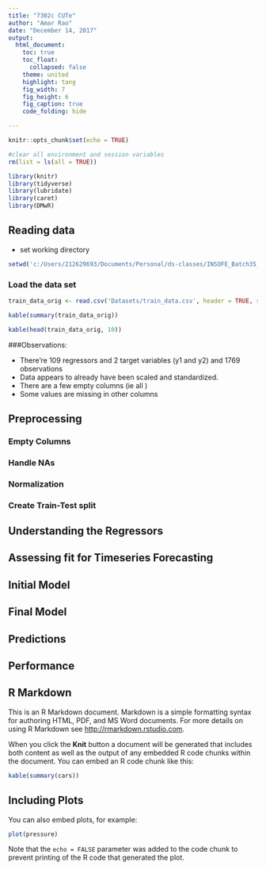```yaml
---
title: "7302c CUTe"
author: "Amar Rao"
date: "December 14, 2017"
output: 
  html_document:
    toc: true
    toc_float:
      collapsed: false
    theme: united
    highlight: tang
    fig_width: 7
    fig_height: 6
    fig_caption: true
    code_folding: hide

---
```


```r
knitr::opts_chunk$set(echo = TRUE)

#clear all environment and session variables
rm(list = ls(all = TRUE))

library(knitr)
library(tidyverse)
library(lubridate)
library(caret)
library(DMwR)

```

## Reading data

* set working directory
```r
setwd('c:/Users/212629693/Documents/Personal/ds-classes/INSOFE_Batch35_7302c_CUTe_Team17')
```

### Load the data set

```r
train_data_orig <- read.csv('Datasets/train_data.csv', header = TRUE, sep = ',', na.strings = "", numerals = "no.loss")

kable(summary(train_data_orig))

```

```r
kable(head(train_data_orig, 10))
```


###Observations:

* There're 109 regressors and 2 target variables (y1 and y2) and 1769 observations
* Data appears to already have been scaled and standardized. 
* There are a few empty columns (ie all )
* Some values are missing in other columns


## Preprocessing
### Empty Columns
### Handle NAs
### Normalization
### Create Train-Test split
## Understanding the Regressors
## Assessing fit for Timeseries Forecasting
## Initial Model
## Final Model
## Predictions
## Performance

## R Markdown

This is an R Markdown document. Markdown is a simple formatting syntax for authoring HTML, PDF, and MS Word documents. For more details on using R Markdown see <http://rmarkdown.rstudio.com>.

When you click the **Knit** button a document will be generated that includes both content as well as the output of any embedded R code chunks within the document. You can embed an R code chunk like this:

```r
kable(summary(cars))
```

## Including Plots

You can also embed plots, for example:

```r
plot(pressure)
```

Note that the `echo = FALSE` parameter was added to the code chunk to prevent printing of the R code that generated the plot.
